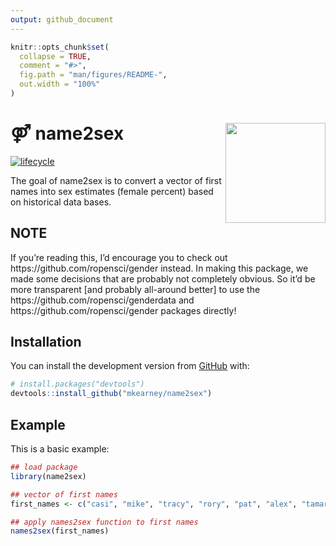 ```yaml
---
output: github_document
---
```


<!-- README.md is generated from README.Rmd. Please edit that file -->

```r
knitr::opts_chunk$set(
  collapse = TRUE,
  comment = "#>",
  fig.path = "man/figures/README-",
  out.width = "100%"
)
```
# ⚤ name2sex <img src="man/figures/logo.png" width="160px" align="right" />

[![lifecycle](https://img.shields.io/badge/lifecycle-experimental-orange.svg)](https://www.tidyverse.org/lifecycle/#experimental)

The goal of name2sex is to convert a vector of first names into sex estimates (female percent) based on historical data bases.

## NOTE

If you're reading this, I'd encourage you to check out https://github.com/ropensci/gender instead. In making this package, we made some decisions that are probably not completely obvious. So it'd be more transparent [and probably all-around better] to use the https://github.com/ropensci/genderdata and https://github.com/ropensci/gender packages directly!

## Installation

You can install the development version from [GitHub](https://github.com/) with:

``` r
# install.packages("devtools")
devtools::install_github("mkearney/name2sex")
```
## Example

This is a basic example:

```r
## load package
library(name2sex)

## vector of first names
first_names <- c("casi", "mike", "tracy", "rory", "pat", "alex", "tamar")

## apply names2sex function to first names
names2sex(first_names)
```
